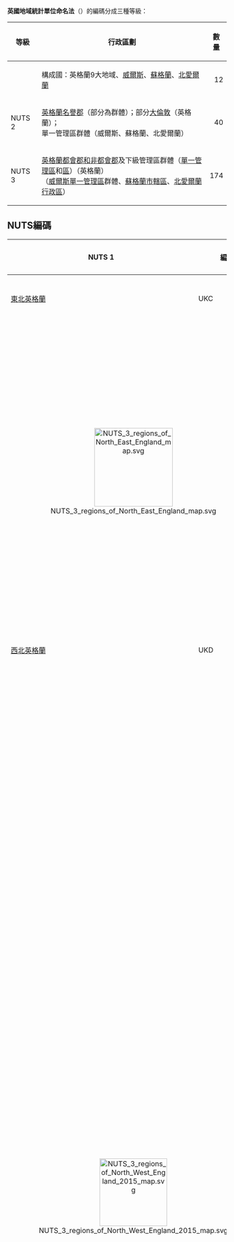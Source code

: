 {{NoteTA
|G1 = UK Places
|1 = zh:倫敦自治市; zh-hans:区; zh-hant:倫敦自治市;
}}
{{Infobox subdivision type
| name = 英國NUTS 1區域
| alt_name = 
| alt_name1 = 
| alt_name2 = 
| alt_name3 = 
| alt_name4 = 
| map = [[File:NUTS_1_statistical_regions_of_the_United_Kingdom_map.svg|210px]]
| category = 地域統計
| territory = {{flag|UK}}
| upper_unit = 
| start_date = 1994年
| start_date1 = 
| start_date2 = 
| start_date3 = 
| start_date4 = 
| legislation_begin =
| legislation_begin1 =
| legislation_begin2 =
| legislation_begin3 =
| legislation_begin4 =
| legislation_end =
| legislation_end1 =
| legislation_end2 =
| legislation_end3 =
| legislation_end4 =
| end_date = 
| end_date1 =
| end_date2 =
| end_date3 =
| end_date4 =
| current_number = 12
| number_date = 2010年
| type1 = 
| type2 = 
| type = 
| type3 =
| type4 =
| status = [[區域_(英格蘭)|英格蘭區域]]（9）
| status1 = [[英國的構成國|英國構成國]]（3）
| status2 =
| status3 =
| status4 =
| exofficio = [[歐洲議會選區|歐洲議會選區]]
| exofficio1 =
| exofficio2 =
| exofficio3 =
| exofficio4 =
| population_range = 1,800,000～9,000,000
| area_range = 
| government = 
| government1 = 
| government2 = 
| government3 =
| government4 = 
| subdivision = 英國NUTS 2統計區域
| subdivision1 = 
| subdivision2 = 
| subdivision3 =
| subdivision4 = 
}}
'''英國地域統計單位命名法'''（{{lang-en|NUTS of United Kingdom}}）的編碼分成三種等級：

{| class="wikitable"
|-
! 等級
! 行政區劃
! 數量
|-
! {{link-en|歐盟第一級地域統計單位命名法|First level NUTS of the European Union|NUTS 1}}
| 構成國：英格蘭9大地域、[[威爾斯|威爾斯]]、[[蘇格蘭|蘇格蘭]]、[[北愛爾蘭|北愛爾蘭]]
| align="right" | 12
|-
! NUTS 2
| [[英格蘭的名譽郡|英格蘭名譽郡]]（部分為群體）；部分[[大倫敦|大倫敦]]（英格蘭）；<br> 單一管理區群體（威爾斯、蘇格蘭、北愛爾蘭）
| align="right" | 40
|-
! NUTS 3
| [[英格蘭的都會郡和非都會郡|英格蘭都會郡和非都會郡]]及下級管理區群體（[[英格蘭行政區劃|單一管理區]]和[[區_(英格蘭)|區]]）（英格蘭）<br>（[[威爾斯行政區劃|威爾斯單一管理區]]群體、[[蘇格蘭行政區劃|蘇格蘭市轄區]]、[[北愛爾蘭行政區劃|北愛爾蘭行政區]]）
| align="right" | 174
|}

==NUTS編碼==
{| class="wikitable" width=90%
|- style="background-color:#ffd700;text-align:left;" 
! NUTS 1
! 編碼
! NUTS 2
! 編碼
! NUTS 3
! 編碼
|- style="border-top: 3px solid black"
| [[東北英格蘭|東北英格蘭]]
| UKC 
| rowspan=4 | {{link-en|蒂斯瓦利|Tees Valley}}與[[達拉謨郡|達拉謨郡]]
| rowspan=4 | UKC1
| {{link-en|哈特爾浦自治市|Hartlepool (borough)}}與[[蒂斯河畔斯托克頓區|蒂斯河畔斯托克頓區]]
| UKC11
|-
| rowspan=6 colspan=2 align="center" | [[File:NUTS_3_regions_of_North_East_England_map.svg|180px]]
| 南[[賽德|賽德]]（[[米德斯堡|米德斯堡]]與[[雷德卡-克利夫蘭|雷德卡-克利夫蘭]]）
| UKC12
|-
| [[達靈頓區|達靈頓區]]
| UKC13
|-
| [[達拉謨郡|達拉謨郡]] 
| UKC14
|-
| rowspan=3 | [[諾森伯蘭郡|諾森伯蘭郡]]與[[泰恩-威爾郡|泰恩-威爾郡]]
| rowspan=3 | UKC2
| [[諾森伯蘭郡|諾森伯蘭郡]]
| UKC21
|-
| [[泰恩賽德|泰恩賽德]]（[[泰恩河畔新堡|泰恩河畔新堡]]、{{link-en|蓋茨黑德都市自治市|Metropolitan Borough of Gateshead|蓋茨黑德}}、[[南泰因賽德|南泰因賽德]]、[[北泰因賽德|北泰因賽德]]）
| UKC22
|-
| [[巽德蘭|巽德蘭]]
| UKC23
|- style="border-top: 3px solid black"
| [[西北英格蘭|西北英格蘭]]
| UKD
| rowspan=2 | [[坎布里亞郡|坎布里亞郡]]
| rowspan=2 | UKD1
| 西坎布里亞（{{link-en|艾勒達爾|Allerdale}}、[[巴羅因弗內斯|巴羅因弗內斯]]、{{link-en|科普蘭 (英格蘭)|Copeland, Cumbria|科普蘭}}）
| UKD11
|-
| rowspan=19 colspan=2 align="center" | [[File:NUTS_3_regions_of_North_West_England_2015_map.svg|155px]]
| 東坎布里亞（[[卡萊爾市|卡萊爾市]]、{{link-en|伊登區|Eden, Cumbria}}、{{link-en|南萊克蘭|South Lakeland}}）
| UKD12
|-
| rowspan=3 | [[柴郡|柴郡]]
| rowspan=3 | UKD6
| [[沃靈頓|沃靈頓]]
| UKD61
|-
| [[東柴郡|東柴郡]]
| UKD62
|-
| {{link-en|西柴郡與切斯特|Cheshire West and Chester}}
| UKD63
|-
| rowspan=5 | [[大曼徹斯特郡|大曼徹斯特郡]]
| rowspan=5 | UKD3
| [[曼徹斯特|曼徹斯特]]
| UKD33
|-
| 西南大曼徹斯特（[[索爾福德市|索爾福德市]]、[[特拉福德|特拉福德]]）
| UKD34
|-
| 東南大曼徹斯特（[[斯托克波特都市自治市|斯托克波特都市自治市]]、[[坦姆賽德|坦姆賽德]]）
| UKD35
|-
| 西北大曼徹斯特（[[博爾頓都市自治市|博爾頓都市自治市]]、[[威根都市自治市|威根都市自治市]]）
| UKD36
|-
| 東北大曼徹斯特（[[貝里都市自治市|貝里都市自治市]]、[[奧爾德姆都市自治市|奧爾德姆都市自治市]]、[[羅奇代爾都市自治市|羅奇代爾都市自治市]]）
| UKD37
|-
| rowspan=6 | [[蘭開夏郡|蘭開夏郡]]
| rowspan=6 | UKD4
| [[布萊克本-達文|布萊克本-達文]]
| UKD41
|-
| [[黑潭|黑潭]]
| UKD42
|-
| [[蘭卡斯特市|蘭卡斯特市]]、{{link-en|懷爾|Wyre}}
| UKD44
|-
| 中蘭開夏（{{link-en|法爾德區|Borough of Fylde}}、[[普雷斯頓市|普雷斯頓市]]、{{link-en|里布爾谷|Ribble Valley}}、{{link-en|南里布爾|South Ribble}}）
| UKD45
|-
| 東蘭開夏（{{link-en|伯恩利區|Borough of Burnley}}、{{link-en|欣德伯恩|Hyndburn}}、{{link-en|彭德爾|Pendle}}、{{link-en|羅森代爾|Rossendale}}）
| UKD46
|-
| [[喬利區|喬利區]]、[[西蘭開夏郡|西蘭開夏]] 
| UKD47
|-
| rowspan=4 | [[默西賽德郡|默西賽德郡]]
| rowspan=4 | UKD7
| 東默西賽德（[[諾斯利都市自治市|諾斯利都市自治市]]、[[聖海倫斯都會自治市|聖海倫斯都會自治市]]、{{link-en|霍爾頓|Halton (borough)}}）
| UKD71
|-
| [[利物浦|利物浦]]
| UKD72
|-
| [[塞夫頓都會自治市|塞夫頓都會自治市]]
| UKD73
|-
| [[威勒爾都會自治市|威勒爾都會自治市]]
| UKD74
|- style="border-top: 3px solid black"
| 英格蘭[[約克郡-亨伯|約克郡-亨伯]]
| UKE
| rowspan=3 | [[東約克郡|東約克郡]]與北[[林肯郡|林肯郡]]
| rowspan=3 | UKE1
| [[赫爾河畔京斯頓|赫爾河畔京斯頓]]
| UKE11
|-
| rowspan=10 colspan=2 align="center" | [[File:NUTS_3_regions_of_Yorkshire_and_the_Humber_2010_map.svg|240px]]
| [[東約克郡|東約克郡]]
| UKE12
|-
| [[北林肯郡|北林肯郡]]、[[東北林肯郡|東北林肯郡]]
| UKE13
|-
| rowspan=2 | [[北約克郡|北約克郡]]
| rowspan=2 | UKE2
| [[約克|約克]]
| UKE21
|-
| [[北約克郡|北約克]]名譽郡
| UKE22
|-
| rowspan=2 | [[南約克郡|南約克郡]]
| rowspan=2 | UKE3
| [[巴恩斯利都市自治市|巴恩斯利都市自治市]]、{{link-en|唐卡斯特都市自治市|Metropolitan Borough of Doncaster}}、{{link-en|羅瑟勒姆都市自治市|Metropolitan Borough of Rotherham}}
| UKE31
|-
| [[雪菲爾|雪菲爾]]
| UKE32
|-
| rowspan=4 | [[西約克郡|西約克郡]]
| rowspan=4 | UKE4
| [[布拉福市|布拉福市]]
| UKE41
|-
| [[利茲市|利茲市]]
| UKE42
|-
| {{link-en|卡爾德達爾|Calderdale}}、{{link-en|柯克利斯|Kirklees}}
| UKE44
|-
| [[韋克菲爾德市|韋克菲爾德市]]
| UKE45
|- style="border-top: 3px solid black"
| 英格蘭[[東密德蘭|東密德蘭]]
| UKF
| rowspan=6 | [[德比郡|德比郡]]與[[諾丁罕郡|諾丁罕郡]]
| rowspan=6 | UKF1
| [[德比_(英格蘭)|德比]]
| UKF11
|-
| rowspan=10 colspan=2 align="center" | [[File:NUTS_3_regions_of_the_East_Midlands_2010_map.svg|200px]]
| 東德比（[[博爾索弗|博爾索弗]]、[[切斯特菲爾德|切斯特菲爾德]]、{{link-en|東北德比|North East Derbyshire}}）
| UKF12
|-
| 西南德比（{{link-en|安伯瓦利|Amber Valley}}、{{link-en|德比郡河谷|Derbyshire Dales}}、{{link-en|埃里沃什|Erewash}}、{{link-en|海皮克|High Peak, Derbyshire}}、{{link-en|南德比|South Derbyshire}}）
| UKF13
|-
| [[諾丁漢|諾丁漢]]
| UKF14
|-
| 北諾丁漢（{{link-en|阿什菲爾德|Ashfield}}、{{link-en|巴西特勞|Bassetlaw}}、{{link-en|曼斯菲爾德區|Mansfield (district)|曼斯菲爾德}}、{{link-en|紐瓦克-舍伍德|Newark and Sherwood}}）
| UKF15
|-
| 南諾丁漢（{{link-en|布羅克斯托|Broxtowe}}、{{link-en|蓋德靈|Gedling}}、[[拉什克利夫|拉什克利夫]]）
| UKF16
|-
| rowspan=4 | [[萊斯特郡|萊斯特郡]]、[[拉特蘭|拉特蘭]]與[[北安普敦郡|北安普敦郡]]
| rowspan=4 | UKF2
| [[萊斯特|萊斯特]]
| UKF21
|-
| [[萊斯特郡|萊斯特]]名譽郡、[[拉特蘭|拉特蘭]]
| UKF22
|-
| 北安普敦郡西區（[[北安普敦|北安普敦]]、{{link-en|達文特里區|Daventry (district)|達文特里}}、[[北安普敦郡南區|北安普敦郡南區]]）
| UKF24
|-
| 北安普敦郡北區（{{link-en|北安普敦郡東區|East Northamptonshire}}、[[科比區|科比]]、{{link-en|韋靈伯勒區|Wellingborough (borough)|韋靈伯勒}}、{{link-en|凱特林區|Kettering (borough)|凱特林}}）
| UKF25
|-
| [[林肯郡|林肯郡]]
| UKF3
| [[林肯郡|林肯]]名譽郡
| UKF30
|- style="border-top: 3px solid black"
| 英格蘭[[西密德蘭|西密德蘭]]
| UKG
| rowspan=3 | [[禧福郡|禧福郡]]、[[伍斯特郡|伍斯特郡]]與[[瓦立克郡|瓦立克郡]]
| rowspan=3 | UKG1
| [[禧福郡|禧福]]
| UKG11
|-
| rowspan=13 colspan=2 align="center" | [[File:NUTS_3_regions_of_the_West_Midlands_2010_map.svg|240px]]
| [[伍斯特郡|伍斯特]]名譽郡
| UKG12
|-
| [[瓦立克郡|瓦立克]]名譽郡
| UKG13
|-
| rowspan=4 | [[施洛普郡|施洛普郡]]、[[史丹佛郡|史丹佛郡]]
| rowspan=4 | UKG2
| [[特爾福德-雷金|特爾福德-雷金]]
| UKG21
|-
| [[施洛普郡|施洛普]]名譽郡
| UKG22
|-
| [[特倫特河畔斯托克|特倫特河畔斯托克]]
| UKG23
|-
| [[史丹佛郡|史丹佛]]名譽郡
| UKG24
|-
| rowspan=7 | [[西密德蘭郡|西密德蘭郡]]
| rowspan=7 | UKG3
| [[伯明罕|伯明罕]]
| UKG31
|-
| {{link-en|索利哈爾都市自治市|Metropolitan Borough of Solihull|索利哈爾}}
| UKG32
|-
| [[科芬特里|科芬特里]]
| UKG33
|-
| {{link-en|達德利都市自治市|Metropolitan Borough of Dudley|達德利}} 
| UKG36
|-
| {{link-en|桑德韋爾|Sandwell}}
| UKG37
|-
| {{link-en|沃爾索爾都市自治市|Metropolitan Borough of Walsall|沃爾索爾}}
| UKG38
|-
| [[伍爾弗漢普頓|伍爾弗漢普頓]]
| UKG39
|- style="border-top: 3px solid black"
| [[東英格蘭|東英格蘭]]
| UKH
| rowspan=6 | [[東盎格利亞|東盎格利亞]]
| rowspan=6 | UKH1
| [[彼得伯勒|彼得伯勒]]
| UKH11
|-
| rowspan=15 colspan=2 align="center" | [[File:NUTS_3_regions_of_the_East_of_England_2015_map.svg|200px]]
| [[劍橋郡|劍橋]]名譽郡
| UKH12
|-
| [[薩福克郡|薩福克郡]]
| UKH14
|-
| [[諾里奇|諾里奇]]與東諾福克（{{link-en|布羅德蘭區|Broadland}}、{{link-en|大雅茅斯區|Borough of Great Yarmouth}}）
| UKH15
|-
| [[北諾福克區|北諾福克區]]、{{link-en|西諾福克區|King's Lynn and West Norfolk}}
| UKH16
|-
| {{link-en|布列克蘭區|Breckland District}}、[[南諾福克區|南諾福克區]]
| UKH17
|-
| rowspan=4 | [[貝德福郡|貝德福郡]]與[[哈特福郡|哈特福郡]]
| rowspan=4 | UKH2
| [[魯頓|魯頓]]
| UKH21
|-
| [[貝德福|貝德福]] 
| UKH24
|-
| {{link-en|中央貝德福|Central Bedfordshire}}
| UKH25
|-
| [[哈特福郡|哈特福]]名譽郡
| UKH23
|-
| rowspan=6 | [[艾塞克斯郡|艾塞克斯郡]]
| rowspan=6 | UKH3
| [[濱海紹森德|濱海紹森德]]
| UKH31
|-
| [[瑟羅克|瑟羅克]]
| UKH32
|-
| 艾塞克斯港口（{{link-en|布倫特里區|Braintree District}}、{{link-en|科爾切斯特區|Borough of Colchester}}、{{link-en|騰德靈|Tendring}}）
| UKH34
|-
| 西艾塞克斯（{{link-en|埃平森林區|Epping Forest District}}、[[哈洛|哈洛]]、{{link-en|阿特爾斯福德|Uttlesford}}）
| UKH35
|-
| 艾塞克斯中心（{{link-en|布倫特伍德區|Borough of Brentwood}}、[[切爾姆斯福德區|切爾姆斯福德區]]、{{link-en|莫爾登區|Maldon District}}）
| UKH36
|-
| 艾塞克斯泰晤士河畔（{{link-en|巴西爾登區|Borough of Basildon}}、{{link-en|卡斯爾波恩特|Castle Point}}、{{link-en|羅奇福德區|Rochford District}}）
| UKH37
|- style="border-top: 3px solid black"
| 英格蘭[[大倫敦|大倫敦]]
| UKI
| rowspan=4 | [[內倫敦|內倫敦]]西部
| rowspan=4 | UKI3
| [[康登倫敦自治市|康登倫敦自治市]]、[[倫敦市|倫敦市]] 
| UKI31
|-
| rowspan=20 colspan=2 align="center" | [[File:NUTS_3_regions_of_London_2015_map.svg|200px]]
|[[西敏市|西敏市]]
| UKI32
|-
|[[漢默史密斯-富勒姆倫敦自治市|漢默史密斯-富勒姆倫敦自治市]]、[[肯辛頓-切爾西皇家自治市|肯辛頓-切爾西皇家自治市]]
| UKI33
|-
|[[旺茲沃思倫敦自治市|旺茲沃思倫敦自治市]]
| UKI34
|-
| rowspan=5 |[[內倫敦|內倫敦]]東部
| rowspan=5 |UKI4 
|[[哈克尼倫敦自治市|哈克尼倫敦自治市]]、[[紐漢倫敦自治市|紐漢倫敦自治市]]
| UKI41
|-
|[[哈姆雷特塔倫敦自治市|哈姆雷特塔倫敦自治市]]
| UKI42
|-
|[[哈林蓋倫敦自治市|哈林蓋倫敦自治市]]、[[伊斯林頓倫敦自治市|伊斯林頓倫敦自治市]]
| UKI43
|-
|[[路厄斯罕倫敦自治市|路厄斯罕倫敦自治市]]、[[南華克倫敦自治市|南華克倫敦自治市]]
| UKI44
|-
|[[蘭貝斯倫敦自治市|蘭貝斯倫敦自治市]]
| UKI45
|-
| rowspan=4 | [[外倫敦|外倫敦]]東部與外倫敦東北部
| rowspan=4 | UKI5 
|[[貝克斯利倫敦自治市|貝克斯利倫敦自治市]]、[[格林威治皇家自治市|格林威治皇家自治市]]
| UKI51
|-
|[[巴金-達根罕倫敦自治市|巴金-達根罕倫敦自治市]]、[[黑弗靈倫敦自治市|黑弗靈倫敦自治市]]
|UKI52
|-
|[[紅橋倫敦自治市|紅橋倫敦自治市]]、[[瓦爾珊森林倫敦自治市|瓦爾珊森林倫敦自治市]]
|UKI53
|-
|[[恩菲爾德倫敦自治市|恩菲爾德倫敦自治市]]
|UKI54
|-
| rowspan=3 | [[外倫敦|外倫敦]]南部
| rowspan=3 | UKI6 
|[[布倫來倫敦自治市|布倫來倫敦自治市]] 
| UKI61
|-
|[[克羅伊登倫敦自治市|克羅伊登倫敦自治市]] 
| UKI62
|-
|[[默頓倫敦自治市|默頓倫敦自治市]]、[[泰晤士河畔京斯頓皇家自治市|泰晤士河畔京斯頓皇家自治市]]、[[索頓倫敦自治市|索頓倫敦自治市]]
| UKI63
|-
| rowspan=5 | [[外倫敦|外倫敦]]西部與外倫敦西北部
| rowspan=5 | UKI7 
|[[巴內特倫敦自治市|巴內特倫敦自治市]] 
| UKI71
|-
|[[布倫特倫敦自治市|布倫特倫敦自治市]] 
| UKI72
|-
|[[伊令倫敦自治市|伊令倫敦自治市]]
| UKI73
|-
|[[哈洛倫敦自治市|哈洛倫敦自治市]]、[[希靈登倫敦自治市|希靈登倫敦自治市]]
| UKI74
|-
|[[豪恩斯洛倫敦自治市|豪恩斯洛倫敦自治市]]、[[泰晤士河畔里奇蒙倫敦自治市|泰晤士河畔里奇蒙倫敦自治市]]
| UKI75
|- style="border-top: 3px solid black"
| [[東南英格蘭|東南英格蘭]]
| UKJ
| rowspan=4 | [[伯克郡|伯克郡]]、[[白金漢郡|白金漢郡]]與[[牛津郡|牛津郡]]
| rowspan=4 | UKJ1
| [[伯克郡|伯克郡]]
| UKJ11
|-
| rowspan=20 colspan=2 align="center" | [[File:NUTS_3_regions_of_South_East_England_2015_map.svg|240px]]
| [[米爾頓凱恩斯|米爾頓凱恩斯]]
| UKJ12
|-
| [[白金漢郡|白金漢]]名譽郡
| UKJ13
|-
| [[牛津郡|牛津郡]]
| UKJ14
|-
| rowspan=6 | [[薩里郡|薩里郡]]、[[東薩塞克斯郡|東薩塞克斯郡]]與[[西薩塞克斯郡|西薩塞克斯郡]]
| rowspan=6 | UKJ2
| [[布萊頓-霍夫|布萊頓-霍夫]]
| UKJ21
|-
| [[東薩塞克斯郡|東薩塞克斯]]名譽郡
| UKJ22
|-
| 西薩里（{{link-en|埃爾姆布里奇|Elmbridge}}、{{link-en|吉爾福德區|Borough of Guildford}}、{{link-en|蘭尼米德區|Borough of Runnymede}}、[[斯佩爾索恩|斯佩爾索恩]]、{{link-en|薩里希思|Surrey Heath}}、{{link-en|韋弗利區|Borough of Waverley}}、{{link-en|沃金區|Borough of Woking}}）
| UKJ25
|-
| 東薩里（{{link-en|埃普瑟姆-尤厄爾|Epsom and Ewell}}、{{link-en|莫爾河谷|Mole Valley}}、{{link-en|賴蓋特-班斯特德|Reigate and Banstead}}、{{link-en|坦德里奇區|Tandridge District}}）
| UKJ26
|-
| 西薩塞克斯（西南）（{{link-en|埃德區|Adur District}}、{{link-en|阿倫區|Arun}}、{{link-en|奇切斯特區|Chichester District}}、[[沃辛|沃辛]]）
| UKJ27
|-
| 西薩塞克斯（東北）（[[克勞利|克勞利]]、{{link-en|霍舍姆區|Horsham District}}、{{link-en|中薩塞克斯|Mid Sussex}}）
| UKJ28
|-
| rowspan=6 | [[罕布夏郡|罕布夏郡]]與[[懷特島郡|懷特島郡]]
| rowspan=6 | UKJ3
| [[朴次茅斯|朴次茅斯]]
| UKJ31
|-
| [[南安普敦|南安普敦]]
| UKJ32
|-
| [[懷特島郡|懷特島郡]]
| UKJ34
|-
| 南罕布夏（{{link-en|伊斯特利區|Borough of Eastleigh}}、{{link-en|費勒姆區|Borough of Fareham}}、[[戈斯波特|戈斯波特]]、[[哈文特區|哈文特區]]）
| UKJ35
|-
| 中罕布夏（{{link-en|東漢普郡區|East Hampshire}}、[[新福里斯特區|新福里斯特區]]、{{link-en|泰斯特河谷|Test Valley}}、[[溫切斯特市|溫切斯特市]]）
| UKJ36
|-
| 北罕布夏（{{link-en|貝辛斯托克-迪恩|Basingstoke and Deane}}、[[哈特區|哈特區]]、[[朴次茅斯|朴次茅斯]]）
| UKJ37
|-
| rowspan=5 | [[肯特郡|肯特郡]]
| rowspan=5 | UKJ4
| [[梅德韋|梅德韋]]
| UKJ41
|-
| 肯特泰晤士河畔（[[達特福德區|達特福德區]]、{{link-en|格雷夫舍姆|Gravesham}}、{{link-en|斯韋爾|Swale}}）
| UKJ43
|-
| 東肯特（[[坎特伯里市|坎特伯里市]]、[[多佛爾區|多佛爾區]]、{{link-en|謝普韋|Shepway}}、{{link-en|薩尼特|Thanet}}）
| UKJ44
|-
| 中肯特（{{link-en|阿什福德區|Borough of Ashford}}、[[梅德斯通區|梅德斯通區]]）
| UKJ45
|-
| 西肯特（[[七橡樹區|七橡樹區]]、{{link-en|湯布里奇-莫靈|Tonbridge and Malling}}、[[坦布里奇韋爾斯區|坦布里奇韋爾斯區]]）
| UKJ46
|- style="border-top: 3px solid black"
| [[西南英格蘭|西南英格蘭]]
| UKK
| rowspan=5 | [[格洛斯特郡|格洛斯特郡]]、[[威爾特郡|威爾特郡]]與[[布里斯托|布里斯托]]／[[巴斯_(薩默塞特郡)|巴斯]]地區
| rowspan=5 | UKK1
| [[布里斯托|布里斯托]]
| UKK11
|-
| rowspan=11 colspan=2 align="center" | [[File:NUTS_3_regions_of_South_West_England_map.svg|240px]]
| [[巴斯和東北薩默塞特|巴斯和東北薩默塞特]]、[[北薩默塞特|北薩默塞特]]、[[南格洛斯特郡|南格洛斯特郡]]
| UKK12
|-
| [[格洛斯特郡|格洛斯特]]名譽區
| UKK13
|-
| [[史雲頓區|史雲頓區]]
| UKK14
|-
| [[威爾特郡|威爾特郡]]
| UKK15
|-
| rowspan=3 | [[多塞特郡|多塞特郡]] and [[索美塞特郡|索美塞特郡]]
| rowspan=3 | UKK2
| [[伯恩茅斯|伯恩茅斯]]、[[普爾|普爾]]
| UKK21
|-
| [[多塞特郡|多塞特]]名譽郡
| UKK22
|-
| [[索美塞特郡|索美塞特郡]]
| UKK23
|-
| [[康瓦爾郡|康瓦爾郡]]與[[夕利群島|夕利群島]]
| UKK3
| [[康瓦爾郡|康瓦爾郡]]、[[夕利群島|夕利群島]]
| UKK30
|-
| rowspan=3 | [[德文郡|德文郡]]
| rowspan=3 | UKK4
| [[普利茅斯|普利茅斯]]
| UKK41
|-
| [[托貝|托貝]]
| UKK42
|-
| [[德文郡|德文]]名譽郡
| UKK43
|- style="border-top: 3px solid black"
| [[威爾斯|威爾斯]]
| UKL
| rowspan=8 | [[西威爾斯|西威爾斯]]與{{link-en|南威爾斯河谷|South Wales Valleys}}
| rowspan=8 | UKL1
| [[安格爾西島|安格爾西島]]
| UKL11
|-
| rowspan=11 colspan=2 align="center" | [[File:NUTS_3_regions_of_Wales_map.svg|220px]]
| [[格溫內斯|格溫內斯]]
| UKL12
|-
| [[康威自治市|康威自治市]]、[[登比郡|登比郡]]
| UKL13
|-
| {{link-en|西南威爾斯|South West Wales}}（[[錫爾迪金|錫爾迪金]]、[[卡馬森郡|卡馬森郡]]、[[彭布羅克郡|彭布羅克郡]]）
| UKL14
|-
| 中央河谷（[[梅瑟蒂德菲爾|梅瑟蒂德菲爾]]、[[朗達卡嫩塔夫|朗達卡嫩塔夫]]）
| UKL15
|-
| 格溫特郡河谷（[[布萊耐格溫特|布萊耐格溫特]]、[[卡菲利自治市|卡菲利自治市]]、[[托法恩|托法恩]]）
| UKL16
|-
| [[布里真德郡級自治市|布里真德郡級自治市]]、[[下塔爾波特港|下塔爾波特港]]
| UKL17
|-
| [[斯溫西|斯溫西]]
| UKL18
|-
| rowspan=4 | {{link-en|東威尼斯|East Wales}}
| rowspan=4 | UKL2
| [[蒙茅斯郡|蒙茅斯郡]]、[[紐波特|紐波特]]
| UKL21
|-
| [[加地夫|加地夫]]、[[格拉摩根谷|格拉摩根谷]]
| UKL22
|-
| [[弗林特郡|弗林特郡]]、[[雷克斯漢姆|雷克斯漢姆]]
| UKL23
|-
| [[波伊斯|波伊斯]]
| UKL24
|- style="border-top: 3px solid black"
| [[蘇格蘭|蘇格蘭]]
| UKM
| rowspan=8 | 蘇格蘭東部
| rowspan=8 | UKM2
| [[安格斯_(蘇格蘭)|安格斯]]、[[丹地|丹地]]
| UKM21
|-
| rowspan=22 colspan=2 align="center" | [[File:NUTS_3_regions_of_Scotland_map.svg|240px]]<br /><br />[[File:NUTS_3_regions_of_central_and_southern_Scotland_map.svg|240px]]
| [[克拉克曼南郡|克拉克曼南郡]]、[[法夫|法夫]]
| UKM22
|-
| [[東洛錫安|東洛錫安]]、[[中洛錫安|中洛錫安]]
| UKM23
|-
| [[蘇格蘭邊區|蘇格蘭邊區]]
| UKM24
|-
| [[愛丁堡|愛丁堡]]
| UKM25
|-
| [[福爾柯克|福爾柯克]]
| UKM26
|-
| [[伯斯-金羅斯|伯斯-金羅斯]]、[[史特靈_(蘇格蘭行政區)|史特靈]]
| UKM27
|-
| [[西洛錫安|西洛錫安]]
| UKM28
|-
| rowspan=8 | 蘇格蘭西南部
| rowspan=8 | UKM3
| [[東敦巴頓郡|東敦巴頓郡]]、[[西敦巴頓郡|西敦巴頓郡]]、[[海倫斯堡|海倫斯堡]]
| UKM31
|-
| [[丹佛里斯-蓋洛威|丹佛里斯-蓋洛威]]
| UKM32
|-
| [[東艾爾郡|東艾爾郡]]、[[北艾爾郡|北艾爾郡]]
| UKM33
|-
| [[格拉斯哥|格拉斯哥]]
| UKM34
|-
| [[因弗克萊德|因弗克萊德]]、[[東倫弗魯郡|東倫弗魯郡]]、[[倫弗魯郡|倫弗魯郡]]
| UKM35
|-
| [[北拉奈克郡|北拉奈克郡]]
| UKM36
|-
| [[南艾爾郡|南艾爾郡]]
| UKM37
|-
| [[南拉奈克郡|南拉奈克郡]]
| UKM38
|-
| 蘇格蘭東北部
| UKM5
| [[亞伯丁|亞伯丁]]、[[亞伯丁郡|亞伯丁郡]]
| UKM50
|-
| rowspan=6 | [[高地和群島|高地和群島]]
| rowspan=6 | UKM6
| [[凱瑟尼斯|凱瑟尼斯]]、[[薩瑟蘭|薩瑟蘭]]、 {{link-en|羅斯-克羅馬蒂|Ross and Cromarty}}
| UKM61
|-
| [[印威內斯|印威內斯]]、{{link-en|奈恩郡|County of Nairn|奈恩}}、[[馬里_(蘇格蘭行政區)|馬里]]、{{link-en|巴德諾赫-斯特拉斯佩|Badenoch and Strathspey}}
| UKM62
|-
| {{link-en|洛哈伯|Lochaber}}、{{link-en|斯凱-洛哈爾什|Skye and Lochalsh}}、[[阿倫島|阿倫島]]、{{link-en|坎布雷島|The Cumbraes}}、[[阿蓋爾-比特|阿蓋爾-比特]]（除了海倫斯堡及洛蒙德）
| UKM63
|-
| [[外赫布里底群島|外赫布里底群島]]（群島西部）
| UKM64
|-
| [[奥克尼群島|奥克尼群島]]
| UKM65
|-
| [[昔德蘭群島|昔德蘭群島]]
| UKM66
|- style="border-top: 3px solid black"
| [[北愛爾蘭|北愛爾蘭]]
| UKN
| rowspan=5 | [[北愛爾蘭|北愛爾蘭]]
| rowspan=5 | UKN0
| [[貝爾法斯特區|貝爾法斯特區]]
| UKN01
|-
| rowspan=4 colspan=2 align="center" | [[File:NUTS_3_regions_of_Northern_Ireland_map.svg|220px]]
| 外貝爾法斯特（[[卡里克弗格斯區|卡里克弗格斯區]]、[[卡斯爾雷區|卡斯爾雷區]]、[[利斯本區|利斯本區]]、[[紐頓阿比區|紐頓阿比區]]、[[北唐區|北唐區]]）
| UKN02
|-
| 北愛爾蘭東部（[[安特里姆區|安特里姆區]]、[[阿茲區|阿茲區]]、[[巴利米納區|巴利米納區]]、[[班布里奇區|班布里奇區]]、[[克雷加文區|克雷加文區]]、[[唐區|唐區]]、[[拉恩區|拉恩區]]）
| UKN03
|-
| 北愛爾蘭北部（[[巴利馬尼區|巴利馬尼區]]、[[科爾雷恩區|科爾雷恩區]]、[[德里區|德里區]]、[[利馬瓦迪區|利馬瓦迪區]]、[[莫伊爾區|莫伊爾區]]、[[斯特拉班區|斯特拉班區]]）
| UKN04
|-
| 北愛爾蘭西部與南部（[[阿馬區|阿馬區]]、[[庫克斯敦區|庫克斯敦區]]、[[鄧甘嫩-南蒂龍區|鄧甘嫩-南蒂龍區]]、[[弗馬納區|弗馬納區]]、[[馬拉費爾特區|馬拉費爾特區]]、[[紐里-莫恩區|紐里-莫恩區]]、[[奧馬區|奧馬區]]）
| UKN05
|- style="border-top: 3px solid black; border-bottom: 3px solid black"
| 附加地區 NUTS 1
| UKZ
| 附加地區 NUTS 2
| UKZZ
| 附加地區 NUTS 3
| UKZZZ
|-
|}

==歷史變革==

===NUTS 2003===

2003年的版本裡，東北蘇格蘭（包含部分[[馬里_(蘇格蘭行政區)|馬里]]）的編碼為UKM1，而[[高地和群島|高地和群島]]的編碼為UKM4。

===NUTS 2006===

NUTS 2006的版本於2008年1月1日正式生效<ref name=history>[http://ec.europa.eu/eurostat/web/nuts/history Eurostat: History of NUTS], accessed 12 July 2015</ref>。

===NUTS 2010===

NUTS 2010的版本於2012年1月1日正式生效<ref name=history/>。

以下為NUTS 3無因NUTS 2調整而受影響的地區：

* UKE43（卡爾德達爾、柯克利斯及韋克菲爾德）改制為UKE44（卡爾德達爾及柯克利斯）以及UKE45（韋克菲爾德）
* UKF23（[[北安普敦郡|北安普敦郡]]）改制為UKF24（西北安普敦）以及UKF25（北北安普敦）
* UKG34（達德利及桑德韋爾）改制為UKG36（達德利）以及UKG37（桑德韋爾）
* UKG35（沃爾索爾及伍爾弗漢普頓）改制為UKG38（沃爾索爾）以及UKG39（伍爾弗漢普頓）
* UKH22（[[貝德福德郡|貝德福德郡]]）改制為UKH24（貝德福德）以及UKH25（中央貝德福德）

===NUTS 2013===

NUTS 2013的版本於2015年1月1日正式生效<ref name=history/>。

以下為NUTS 3無因NUTS 2調整而受影響的地區：

* UKJ42（[[肯特郡|肯特郡]]）改制為UKJ43（肯特泰晤士河口）、UKJ44（東肯特）、UKJ45（中肯特）以及UKJ46（西肯特）
* UKJ23（[[薩里郡|薩里郡]]）改制為UKJ25（西薩里）以及UKJ26（東薩里）
* UKJ25（[[西薩塞克斯郡|西薩塞克斯郡]]）改制為UKJ27（西南西薩塞克斯）以及UKJ28（東北西薩塞克斯）
* UKJ33（[[罕布夏郡|罕布夏郡]]）改制為UKJ35（南罕布夏）、UKJ36（中罕布夏）以及UKJ37（北罕布夏）
* UKD43（[[蘭開夏郡|蘭開夏郡]]）改制為UKD44（[[蘭卡斯特市|蘭卡斯特市]]及[[懷爾|懷爾]]）、UKD45（中蘭開夏）、UKD46（東蘭開夏）以及UKD47（[[喬利|喬利]]及西蘭開夏）
* UKD31（南[[大曼徹斯特郡|大曼徹斯特]]）改制為UKD33（曼徹斯特）、UKD34（西南大曼徹斯特）以及UKD35（東南大曼徹斯特）
* UKD32（北大曼徹斯特）改制為UKD36（西北大曼徹斯特）以及UKD37（東北大曼徹斯特）
* UKH13（[[諾福克郡|諾福克郡]]）改制為UKH15（[[諾里奇|諾里奇]]及東諾福克）、UKH16（北諾福克及西諾福克）以及UKH17（[[布列克蘭|布列克蘭]]及南諾福克）
* UKH33（[[艾塞克斯郡|艾塞克斯郡]]）改制為UKH34（艾塞克斯港口）、UKH35（西艾塞克斯）、UKH36（艾塞克斯中心）以及UKH37（艾塞克斯泰晤士河口）

===未來===
下個修訂版本將於2016年1月1日正式生效<ref name=history/>，其中英國地區編碼無做出任何調整。

==地方行政單位==
下表為英國{{link-en|地方行政單位|Local administrative unit}}（LAU）：

{| class="wikitable"
|-
! 單位
! 行政區劃
! 數量
|-
! LAU 1
| 下級管理區（[[區_(英格蘭)|區]]）或者單一管理區（[[英格蘭行政區劃|英格蘭]]及[[威爾斯行政區劃|威爾斯]]）；<br> [[蘇格蘭行政區劃|單一管理區]]或者[[LECs|LECs]]（或者部分體制）（蘇格蘭）；<br> [[北愛爾蘭行政區劃|行政區]]（北愛爾蘭）
| align="right" | 415
|-
! LAU 2
| {{link-en|英國各區|Wards of the United Kingdom|區}}（或者部分體制）
| align="right" | 10,400
|}

==相關連結==
* [[英國行政區劃|英國行政區劃]]
* [[ISO_3166-2:GB|ISO 3166-2:GB]]

==參見==
{{reflist}}

==資料來源==
* [http://ec.europa.eu/eurostat/ramon/nomenclatures/index.cfm?TargetUrl=LST_CLS_DLD&StrNom=NUTS_33&StrLanguageCode=EN# Metadata Download NUTS (Nomenclature of Territorial Units for Statistics), by regional level (NUTS)] accessed 11 June 2012
* [http://ec.europa.eu/eurostat/ramon/nuts/pngmaps/eu1.png Overview map of EU Countries – NUTS level 1] {{Wayback|url=http://ec.europa.eu/eurostat/ramon/nuts/pngmaps/eu1.png |date=20100531085537 }}
** [https://web.archive.org/web/20100531085554/http://ec.europa.eu/eurostat/ramon/nuts/pngmaps/uk2.png UNITED KINGDOM – NUTS level 2]
** [https://web.archive.org/web/20100531085519/http://ec.europa.eu/eurostat/ramon/nuts/pngmaps/uk3cn.png UNITED KINGDOM Center North – NUTS level 3]
** [https://web.archive.org/web/20100531085424/http://ec.europa.eu/eurostat/ramon/nuts/pngmaps/uk3cs.png UNITED KINGDOM Center South – NUTS level 3]
** [https://web.archive.org/web/20100531085405/http://ec.europa.eu/eurostat/ramon/nuts/pngmaps/uk3n.png UNITED KINGDOM North – NUTS level 3]
** [https://web.archive.org/web/20100531085503/http://ec.europa.eu/eurostat/ramon/nuts/pngmaps/uk3s.png UNITED KINGDOM South – NUTS level 3]
* [http://ec.europa.eu/eurostat/ramon/nuts/introannex_regions_en.html Correspondence between the NUTS levels and the national administrative units] {{Wayback|url=http://ec.europa.eu/eurostat/ramon/nuts/introannex_regions_en.html |date=20160211090417 }}
* [http://simap.europa.eu/codes-and-nomenclatures/codes-nuts/codes-nuts-table_en.htm List of current NUTS codes] {{Wayback|url=http://simap.europa.eu/codes-and-nomenclatures/codes-nuts/codes-nuts-table_en.htm |date=20181225132811 }}
** [http://simap.europa.eu/codes-and-nomenclatures/codes-nuts/nuts_2008.ods Download current NUTS codes (ODS format)] {{Wayback|url=http://simap.europa.eu/codes-and-nomenclatures/codes-nuts/nuts_2008.ods |date=20150716204920 }}
* [http://www.statoids.com/ugb.html Divisions of the United Kingdom], Statoids.com
* [http://www.ons.gov.uk/ons/guide-method/geography/beginner-s-guide/eurostat/index.html Listings of subdivisions of NUTS / LAU areas], Office for National Statistics, accessed 6 September 2012
* [https://web.archive.org/web/20100415001406/http://ec.europa.eu/eurostat/ramon/nuts/excel_files/UK_LAU_2007.xls The LAU codes of the United Kingdom]

==外部連結==
* [http://ec.europa.eu/eurostat/web/nuts/overview Eurostat Overview of the NUTS classification]
* [http://www.ons.gov.uk/ons/guide-method/geography/beginner-s-guide/eurostat/index.html UK Office for National Statistics Guidance on Nomenclature of Territorial Units for Statistics (NUTS) / Local Administrative Units (LAU)]

{{NUTS|state=collapsed}}

[[Category:地域統計單位命名法|U]]
[[Category:英國行政區劃類型|Category:英國行政區劃類型]]
[[Category:英國地域統計單位命名法|Category:英國地域統計單位命名法]]